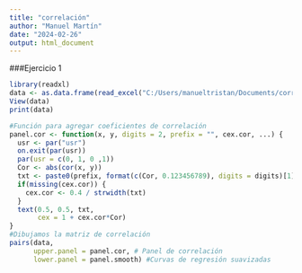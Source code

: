 ```yaml
---
title: "correlación"
author: "Manuel Martín"
date: "2024-02-26"
output: html_document
---
```


###Ejercicio 1

```r
library(readxl)
data <- as.data.frame(read_excel("C:/Users/manueltristan/Documents/correlacion/data.xlsx"))
View(data)
print(data)
```

```r
#Función para agregar coeficientes de correlación
panel.cor <- function(x, y, digits = 2, prefix = "", cex.cor, ...) {
  usr <- par("usr")
  on.exit(par(usr))
  par(usr = c(0, 1, 0 ,1))
  Cor <- abs(cor(x, y)) 
  txt <- paste0(prefix, format(c(Cor, 0.123456789), digits = digits)[1])
  if(missing(cex.cor)) {
    cex.cor <- 0.4 / strwidth(txt)
  }
  text(0.5, 0.5, txt,
       cex = 1 + cex.cor*Cor)
}
#Dibujamos la matriz de correlación
pairs(data,
      upper.panel = panel.cor, # Panel de correlación
      lower.panel = panel.smooth) #Curvas de regresión suavizadas
```